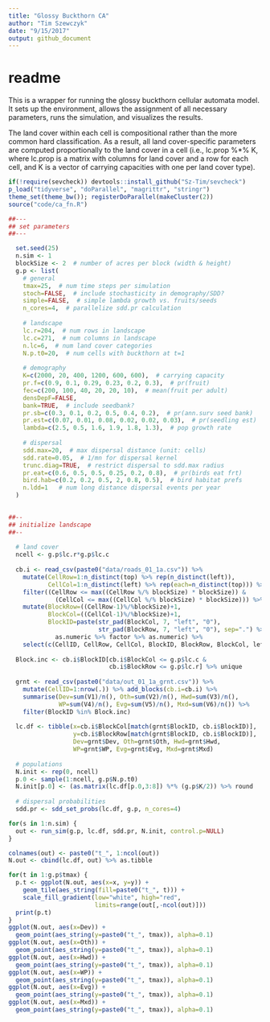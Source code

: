 ```yaml
---
title: "Glossy Buckthorn CA"
author: "Tim Szewczyk"
date: "9/15/2017"
output: github_document
---
```


# readme  
This is a wrapper for running the glossy buckthorn cellular automata model. It sets up the environment, allows the assignment of all necessary parameters, runs the simulation, and visualizes the results.

The land cover within each cell is compositional rather than the more common hard classification. As a result, all land cover-specific parameters are computed proportionally to the land cover in a cell (i.e., lc.prop %*% K, where lc.prop is a matrix with columns for land cover and a row for each cell, and K is a vector of carrying capacities with one per land cover type).

```r
if(!require(sevcheck)) devtools::install_github("Sz-Tim/sevcheck")
p_load("tidyverse", "doParallel", "magrittr", "stringr")
theme_set(theme_bw()); registerDoParallel(makeCluster(2))
source("code/ca_fn.R")
```


```r
##---
## set parameters
##---

  set.seed(25)
  n.sim <- 1
  blockSize <- 2  # number of acres per block (width & height)
  g.p <- list(
    # general
    tmax=25,  # num time steps per simulation
    stoch=FALSE,  # include stochasticity in demography/SDD?
    simple=FALSE,  # simple lambda growth vs. fruits/seeds
    n_cores=4,  # parallelize sdd.pr calculation
    
    # landscape
    lc.r=204,  # num rows in landscape
    lc.c=271,  # num columns in landscape
    n.lc=6,  # num land cover categories
    N.p.t0=20,  # num cells with buckthorn at t=1
    
    # demography
    K=c(2000, 20, 400, 1200, 600, 600),  # carrying capacity
    pr.f=c(0.9, 0.1, 0.29, 0.23, 0.2, 0.3),  # pr(fruit)
    fec=c(200, 100, 40, 20, 20, 10),  # mean(fruit per adult)
    densDepF=FALSE,
    bank=TRUE,  # include seedbank?
    pr.sb=c(0.3, 0.1, 0.2, 0.5, 0.4, 0.2),  # pr(ann.surv seed bank)
    pr.est=c(0.07, 0.01, 0.08, 0.02, 0.02, 0.03),  # pr(seedling est)
    lambda=c(2.5, 0.5, 1.6, 1.9, 1.8, 1.3),  # pop growth rate
    
    # dispersal
    sdd.max=20,  # max dispersal distance (unit: cells)
    sdd.rate=0.05,  # 1/mn for dispersal kernel
    trunc.diag=TRUE,  # restrict dispersal to sdd.max radius
    pr.eat=c(0.6, 0.5, 0.5, 0.25, 0.2, 0.8),  # pr(birds eat frt)
    bird.hab=c(0.2, 0.2, 0.5, 2, 0.8, 0.5),  # bird habitat prefs
    n.ldd=1   # num long distance dispersal events per year
  )
  

##--
## initialize landscape
##--
  
  # land cover
  ncell <- g.p$lc.r*g.p$lc.c
  
  cb.i <- read_csv(paste0("data/roads_01_1a.csv")) %>% 
    mutate(CellRow=1:n_distinct(top) %>% rep(n_distinct(left)),
           CellCol=1:n_distinct(left) %>% rep(each=n_distinct(top))) %>%
    filter((CellRow <= max((CellRow %/% blockSize) * blockSize)) &
             (CellCol <= max((CellCol %/% blockSize) * blockSize))) %>%
    mutate(BlockRow=((CellRow-1)%/%blockSize)+1, 
           BlockCol=((CellCol-1)%/%blockSize)+1,
           BlockID=paste(str_pad(BlockCol, 7, "left", "0"), 
                         str_pad(BlockRow, 7, "left", "0"), sep=".") %>% 
             as.numeric %>% factor %>% as.numeric) %>%
    select(c(CellID, CellRow, CellCol, BlockID, BlockRow, BlockCol, left, top))
  
  Block.inc <- cb.i$BlockID[cb.i$BlockCol <= g.p$lc.c &
                            cb.i$BlockRow <= g.p$lc.r] %>% unique
  
  grnt <- read_csv(paste0("data/out_01_1a_grnt.csv")) %>% 
    mutate(CellID=1:nrow(.)) %>% add_blocks(cb.i=cb.i) %>% 
    summarise(Dev=sum(V1)/n(), Oth=sum(V2)/n(), Hwd=sum(V3)/n(), 
              WP=sum(V4)/n(), Evg=sum(V5)/n(), Mxd=sum(V6)/n()) %>%
    filter(BlockID %in% Block.inc) 
  
  lc.df <- tibble(x=cb.i$BlockCol[match(grnt$BlockID, cb.i$BlockID)],
                  y=cb.i$BlockRow[match(grnt$BlockID, cb.i$BlockID)],
                  Dev=grnt$Dev, Oth=grnt$Oth, Hwd=grnt$Hwd,
                  WP=grnt$WP, Evg=grnt$Evg, Mxd=grnt$Mxd)
  
  # populations
  N.init <- rep(0, ncell)
  p.0 <- sample(1:ncell, g.p$N.p.t0)
  N.init[p.0] <- (as.matrix(lc.df[p.0,3:8]) %*% (g.p$K/2)) %>% round
  
  # dispersal probabilities
  sdd.pr <- sdd_set_probs(lc.df, g.p, n_cores=4)
```

```r
for(s in 1:n.sim) {
  out <- run_sim(g.p, lc.df, sdd.pr, N.init, control.p=NULL)
}
```


```r
colnames(out) <- paste0("t_", 1:ncol(out))
N.out <- cbind(lc.df, out) %>% as.tibble

for(t in 1:g.p$tmax) {
  p.t <- ggplot(N.out, aes(x=x, y=y)) + 
    geom_tile(aes_string(fill=paste0("t_", t))) + 
    scale_fill_gradient(low="white", high="red", 
                        limits=range(out[,-ncol(out)]))
  print(p.t)
}
ggplot(N.out, aes(x=Dev)) + 
  geom_point(aes_string(y=paste0("t_", tmax)), alpha=0.1)
ggplot(N.out, aes(x=Oth)) + 
  geom_point(aes_string(y=paste0("t_", tmax)), alpha=0.1)
ggplot(N.out, aes(x=Hwd)) + 
  geom_point(aes_string(y=paste0("t_", tmax)), alpha=0.1)
ggplot(N.out, aes(x=WP)) + 
  geom_point(aes_string(y=paste0("t_", tmax)), alpha=0.1)
ggplot(N.out, aes(x=Evg)) + 
  geom_point(aes_string(y=paste0("t_", tmax)), alpha=0.1)
ggplot(N.out, aes(x=Mxd)) + 
  geom_point(aes_string(y=paste0("t_", tmax)), alpha=0.1)
```




